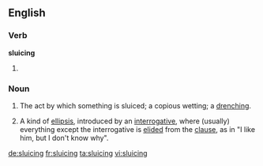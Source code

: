 ==English==

===Verb===
'''sluicing'''

# {{present participle of|sluice}}

===Noun===
{{en-noun}}

# The act by which something is sluiced; a copious wetting; a [[drench]]ing.
# {{context|linguistics|lang=en}} A kind of [[ellipsis]], introduced by an [[interrogative]], where (usually) everything except the interrogative is [[elide]]d from the [[clause]], as in "I like him, but I don't know why".

[[de:sluicing]]
[[fr:sluicing]]
[[ta:sluicing]]
[[vi:sluicing]]